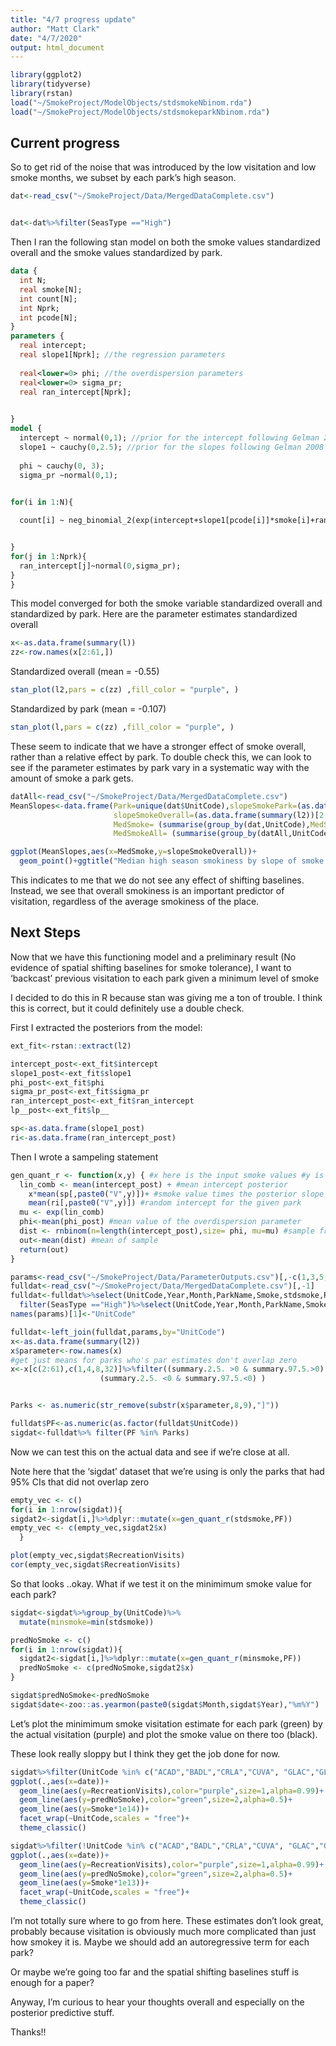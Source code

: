 ```yaml
---
title: "4/7 progress update"
author: "Matt Clark"
date: "4/7/2020"
output: html_document
---
```


```r
library(ggplot2)
library(tidyverse)
library(rstan)
load("~/SmokeProject/ModelObjects/stdsmokeNbinom.rda")
load("~/SmokeProject/ModelObjects/stdsmokeparkNbinom.rda")

```

## Current progress

So to get rid of the noise that was introduced by the low visitation and low smoke months, we subset by each park's high season.  

```r
dat<-read_csv("~/SmokeProject/Data/MergedDataComplete.csv")


dat<-dat%>%filter(SeasType =="High")
```

Then I ran the following stan model on both the smoke values standardized overall and the smoke values standardized by park. 


```stan
data {
  int N;
  real smoke[N];
  int count[N];
  int Nprk;
  int pcode[N];
}
parameters {
  real intercept;
  real slope1[Nprk]; //the regression parameters
 
  real<lower=0> phi; //the overdispersion parameters
  real<lower=0> sigma_pr;
  real ran_intercept[Nprk];

  
}
model {  
  intercept ~ normal(0,1); //prior for the intercept following Gelman 2008
  slope1 ~ cauchy(0,2.5); //prior for the slopes following Gelman 2008
  
  phi ~ cauchy(0, 3);
  sigma_pr ~normal(0,1);

  
for(i in 1:N){

  count[i] ~ neg_binomial_2(exp(intercept+slope1[pcode[i]]*smoke[i]+ran_intercept[pcode[i]]) ,phi);


}
for(j in 1:Nprk){
  ran_intercept[j]~normal(0,sigma_pr);
}
}


```

This model converged for both the smoke variable standardized overall and standardized by park. 
Here are the parameter estimates standardized overall

```r
x<-as.data.frame(summary(l))
zz<-row.names(x[2:61,])
```

Standardized overall (mean = -0.55)
```r
stan_plot(l2,pars = c(zz) ,fill_color = "purple", )
```

Standardized by park (mean = -0.107)
```r
stan_plot(l,pars = c(zz) ,fill_color = "purple", )
```


These seem to indicate that we have a stronger effect of smoke overall, rather than a relative effect by park. To double check this, we can look to see if the parameter estimates by park vary in a systematic way with the amount of smoke a park gets. 

```r
datAll<-read_csv("~/SmokeProject/Data/MergedDataComplete.csv")
MeanSlopes<-data.frame(Park=unique(dat$UnitCode),slopeSmokePark=(as.data.frame(summary(l))[2:61,1]),
                       slopeSmokeOverall=(as.data.frame(summary(l2))[2:61,1]),
                       MedSmoke= (summarise(group_by(dat,UnitCode),MedSmoke=median(stdsmoke)))$MedSmoke,
                       MedSmokeAll= (summarise(group_by(datAll,UnitCode),MedSmoke=median(stdsmoke)))$MedSmoke) 
```


```r
ggplot(MeanSlopes,aes(x=MedSmoke,y=slopeSmokeOverall))+
  geom_point()+ggtitle("Median high season smokiness by slope of smoke in high season\nCor = 0.37")
```

This indicates to me that we do not see any effect of shifting baselines. Instead, we see that overall smokiness is an important predictor of visitation, regardless of the average smokiness of the place.

## Next Steps

Now that we have this functioning model and a preliminary result (No evidence of spatial shifting baselines for smoke tolerance), I want to 'backcast' previous visitation to each park given a minimum level of smoke

I decided to do this in R because stan was giving me a ton of trouble. I think this is correct, but it could definitely use a double check.

First I extracted the posteriors from the model:
```r
ext_fit<-rstan::extract(l2)

intercept_post<-ext_fit$intercept
slope1_post<-ext_fit$slope1
phi_post<-ext_fit$phi
sigma_pr_post<-ext_fit$sigma_pr
ran_intercept_post<-ext_fit$ran_intercept
lp__post<-ext_fit$lp__

sp<-as.data.frame(slope1_post)
ri<-as.data.frame(ran_intercept_post)

```

Then I wrote a sampeling statement

```r
gen_quant_r <- function(x,y) { #x here is the input smoke values #y is park
  lin_comb <- mean(intercept_post) + #mean intercept posterior
    x*mean(sp[,paste0("V",y)])+ #smoke value times the posterior slope for smoke for that park
    mean(ri[,paste0("V",y)]) #random intercept for the given park
  mu <- exp(lin_comb)  
  phi<-mean(phi_post) #mean value of the overdispersion parameter
  dist <- rnbinom(n=length(intercept_post),size= phi, mu=mu) #sample from a negative binomial
  out<-mean(dist) #mean of sample
  return(out)
}
```

```r
params<-read_csv("~/SmokeProject/Data/ParameterOutputs.csv")[,-c(1,3,5,6)]
fulldat<-read_csv("~/SmokeProject/Data/MergedDataComplete.csv")[,-1]
fulldat<-fulldat%>%select(UnitCode,Year,Month,ParkName,Smoke,stdsmoke,RecreationVisits,SeasType)%>%
  filter(SeasType =="High")%>%select(UnitCode,Year,Month,ParkName,Smoke,RecreationVisits,stdsmoke)
names(params)[1]<-"UnitCode"

fulldat<-left_join(fulldat,params,by="UnitCode")
x<-as.data.frame(summary(l2))
x$parameter<-row.names(x)
#get just means for parks who's par estimates don't overlap zero
x<-x[c(2:61),c(1,4,8,32)]%>%filter((summary.2.5. >0 & summary.97.5.>0) |
                    (summary.2.5. <0 & summary.97.5.<0) )


Parks <- as.numeric(str_remove(substr(x$parameter,8,9),"]"))

fulldat$PF<-as.numeric(as.factor(fulldat$UnitCode))
sigdat<-fulldat%>% filter(PF %in% Parks)
```

Now we can test this on the actual data and see if we're close at all.

Note here that the 'sigdat' dataset that we're using is only the parks that had 95% CIs that did not overlap zero 
```r
empty_vec <- c()
for(i in 1:nrow(sigdat)){
sigdat2<-sigdat[i,]%>%dplyr::mutate(x=gen_quant_r(stdsmoke,PF))
empty_vec <- c(empty_vec,sigdat2$x)
  }

plot(empty_vec,sigdat$RecreationVisits)
cor(empty_vec,sigdat$RecreationVisits)
```

So that looks ..okay. What if we test it on the minimimum smoke value for each park?

```r
sigdat<-sigdat%>%group_by(UnitCode)%>%
  mutate(minsmoke=min(stdsmoke))

predNoSmoke <- c()
for(i in 1:nrow(sigdat)){
  sigdat2<-sigdat[i,]%>%dplyr::mutate(x=gen_quant_r(minsmoke,PF))
  predNoSmoke <- c(predNoSmoke,sigdat2$x)
}
```

```r
sigdat$predNoSmoke<-predNoSmoke
sigdat$date<-zoo::as.yearmon(paste0(sigdat$Month,sigdat$Year),"%m%Y")
```

Let's plot the minimimum smoke visitation estimate for each park (green) by the actual visitation (purple) and plot the smoke value on there too (black).

These look really sloppy but I think they get the job done for now. 


```r
sigdat%>%filter(UnitCode %in% c("ACAD","BADL","CRLA","CUVA", "GLAC","GLBA","HAVO","KEFJ","MACA","OLYM","ROMO","SHEN","THRO","MORA","KICA"))%>%
ggplot(.,aes(x=date))+
  geom_line(aes(y=RecreationVisits),color="purple",size=1,alpha=0.99)+
  geom_line(aes(y=predNoSmoke),color="green",size=2,alpha=0.5)+
  geom_line(aes(y=Smoke*1e14))+
  facet_wrap(~UnitCode,scales = "free")+
  theme_classic()

sigdat%>%filter(!UnitCode %in% c("ACAD","BADL","CRLA","CUVA", "GLAC","GLBA","HAVO","KEFJ","MACA","OLYM","ROMO","SHEN","THRO","MORA","KICA"))%>%
ggplot(.,aes(x=date))+
  geom_line(aes(y=RecreationVisits),color="purple",size=1,alpha=0.99)+
  geom_line(aes(y=predNoSmoke),color="green",size=2,alpha=0.5)+
  geom_line(aes(y=Smoke*1e13))+
  facet_wrap(~UnitCode,scales = "free")+
  theme_classic()

```

I'm not totally sure where to go from here. These estimates don't look great, probably because visitation is obviously much more complicated than just how smokey it is. Maybe we should add an autoregressive term for each park?

Or maybe we're going too far and the spatial shifting baselines stuff is enough for a paper?

Anyway, I'm curious to hear your thoughts overall and especially on the posterior predictive stuff.

Thanks!!





